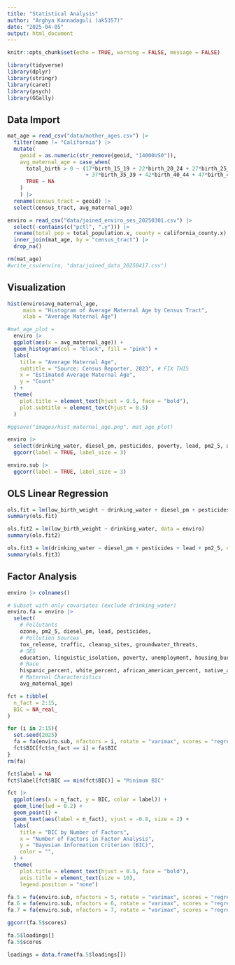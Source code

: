 ```yaml
---
title: "Statistical Analysis"
author: "Arghya Kannadaguli (ak5357)"
date: "2025-04-05"
output: html_document
---
```


```r
knitr::opts_chunk$set(echo = TRUE, warning = FALSE, message = FALSE)

library(tidyverse)
library(dplyr)
library(stringr)
library(caret)
library(psych)
library(GGally)
```

## **Data Import**

```r
mat_age = read_csv("data/mother_ages.csv") |> 
  filter(name != "California") |> 
  mutate(
    geoid = as.numeric(str_remove(geoid, "14000US0")),
    avg_maternal_age = case_when(
      total_birth > 0 ~ (17*birth_15_19 + 22*birth_20_24 + 27*birth_25_29 + 32*birth_30_34
                         + 37*birth_35_39 + 42*birth_40_44 + 47*birth_45_50)/total_birth,
      TRUE ~ NA
    )
    ) |>
  rename(census_tract = geoid) |> 
  select(census_tract, avg_maternal_age)

enviro = read_csv("data/joined_enviro_ses_20250301.csv") |> 
  select(-contains(c("pctl", ".y"))) |> 
  rename(total_pop = total_population.x, county = california_county.x) |> 
  inner_join(mat_age, by = "census_tract") |> 
  drop_na()

rm(mat_age)
#write_csv(enviro, "data/joined_data_20250417.csv")
```

## **Visualization**

```r
hist(enviro$avg_maternal_age,
     main = "Histogram of Average Maternal Age by Census Tract",
     xlab = "Average Maternal Age")

#mat_age_plot = 
  enviro |> 
  ggplot(aes(x = avg_maternal_age)) + 
  geom_histogram(col = "black", fill = "pink") +
  labs(
    title = "Average Maternal Age",
    subtitle = "Source: Census Reporter, 2023", # FIX THIS
    x = "Estimated Average Maternal Age",
    y = "Count"
  ) +
  theme(
    plot.title = element_text(hjust = 0.5, face = "bold"),
    plot.subtitle = element_text(hjust = 0.5)
  )

#ggsave("images/hist_maternal_age.png", mat_age_plot)
```

```r
enviro |> 
  select(drinking_water, diesel_pm, pesticides, poverty, lead, pm2_5, avg_maternal_age) |>
  ggcorr(label = TRUE, label_size = 3)

enviro.sub |> 
  ggcorr(label = TRUE, label_size = 3)
```

## **OLS Linear Regression**
```r
ols.fit = lm(low_birth_weight ~ drinking_water + diesel_pm + pesticides + lead + pm2_5, data = enviro)
summary(ols.fit)

ols.fit2 = lm(low_birth_weight ~ drinking_water, data = enviro)
summary(ols.fit2)

ols.fit3 = lm(drinking_water ~ diesel_pm + pesticides + lead + pm2_5, data = enviro)
summary(ols.fit3)

```


## **Factor Analysis**
```r
enviro |> colnames()

# Subset with only covariates (exclude drinking_water)
enviro.fa = enviro |> 
  select(
    # Pollutants
    ozone, pm2_5, diesel_pm, lead, pesticides, 
    # Pollution Sources
    tox_release, traffic, cleanup_sites, groundwater_threats, 
    # SES
    education, linguistic_isolation, poverty, unemployment, housing_burden, disadv_designation, 
    # Race
    hispanic_percent, white_percent, african_american_percent, native_american_percent, asian_american_percent, other_multiple_percent,
    # Maternal Characteristics
    avg_maternal_age)

fct = tibble(
  n_fact = 2:15,
  BIC = NA_real_
)

for (i in 2:15){
  set.seed(2025)
  fa = fa(enviro.sub, nfactors = i, rotate = "varimax", scores = "regression", fm = "ml")
  fct$BIC[fct$n_fact == i] = fa$BIC
}
rm(fa)

fct$label = NA
fct$label[fct$BIC == min(fct$BIC)] = "Minimum BIC"

fct |> 
  ggplot(aes(x = n_fact, y = BIC, color = label)) +
  geom_line(lwd = 0.2) +
  geom_point() +
  geom_text(aes(label = n_fact), vjust = -0.8, size = 2) + 
  labs(
    title = "BIC by Number of Factors",
    x = "Number of Factors in Factor Analysis",
    y = "Bayesian Information Criterion (BIC)",
    color = "",
  ) +
  theme(
    plot.title = element_text(hjust = 0.5, face = "bold"),
    axis.title = element_text(size = 10),
    legend.position = "none")

```




```r
fa.5 = fa(enviro.sub, nfactors = 5, rotate = "varimax", scores = "regression", fm = "ml")
fa.6 = fa(enviro.sub, nfactors = 6, rotate = "varimax", scores = "regression", fm = "ml")
fa.7 = fa(enviro.sub, nfactors = 7, rotate = "varimax", scores = "regression", fm = "ml")

ggcorr(fa.5$scores)

fa.5$loadings[]
fa.5$scores

loadings = data.frame(fa.5$loadings[])

```







